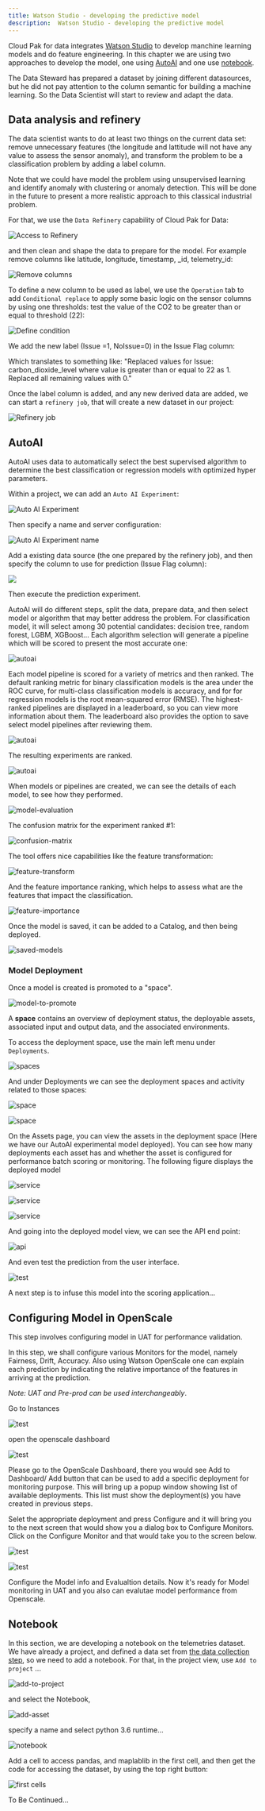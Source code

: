 ```yaml
---
title: Watson Studio - developing the predictive model
description:  Watson Studio - developing the predictive model
---
```


Cloud Pak for data integrates [Watson Studio](https://www.ibm.com/cloud/watson-studio) to develop manchine learning models and do feature engineering. In this chapter we are using two approaches to develop the model, one using [AutoAI](https://www.ibm.com/cloud/watson-studio/autoai) and one use [notebook](#notebook).

The Data Steward has prepared a dataset by joining different datasources, but he did not pay attention to the column semantic for building a machine learning. So the Data Scientist will start to review and adapt the data.

## Data analysis and refinery

The data scientist wants to do at least two things on the current data set: remove unnecessary features (the longitude and lattitude will not have any value to assess the sensor anomaly), and transform the problem to be a classification problem by adding a label column. 

Note that we could have model the problem using unsupervised learning and identify anomaly with clustering or anomaly detection. This will be done in the future to present a more realistic approach to this classical industrial problem.

For that, we use the `Data Refinery` capability of Cloud Pak for Data:

![Access to Refinery](images/access-refine.png)

and then clean and shape the data to prepare for the model. For example remove columns like latitude, longitude, timestamp, _id, telemetry_id:

![Remove columns](images/remove-column.png)

To define a new column to be used as label, we use the `Operation` tab to add `Conditional replace` to apply some basic logic on the sensor columns by using one thresholds: test the value of the CO2 to be greater than or equal to threshold (22):

![Define condition](images/a_anomally_def_1.png)


We add the new label (Issue =1, NoIssue=0) in the Issue Flag column:

Which translates to something like:
"Replaced values for Issue: carbon_dioxide_level where value is greater than or equal to 22 as 1. Replaced all remaining values with 0."


Once the label column is added, and any new derived data are added, we can start a `refinery job`, that will create a new dataset in our project:

![Refinery job](images/a_dr_job_1.png)


## AutoAI

AutoAI uses data to automatically select the best supervised algorithm to determine the best classification or regression models with optimized hyper parameters.

Within a project, we can add an `Auto AI Experiment`:

![Auto AI Experiment](images/autoai-experiment.png)

Then specify a name and server configuration:

![Auto AI Experiment name](images/autoai-experiment-2.png)

Add a existing data source (the one prepared by the refinery job), and then specify the column to use for prediction (Issue Flag column):

![](images/a_autoai_start_1.png)

Then execute the prediction experiment.

AutoAI will do different steps, split the data, prepare data, and then select model or algorithm that may better address the problem. For classification model, it will select among 30 potential candidates: decision tree, random forest, LGBM, XGBoost... Each algorithm selection will generate a pipeline which will be scored to present the most accurate one:

![autoai](images/autoai-1.png)


Each model pipeline is scored for a variety of metrics and then ranked. The default ranking metric for binary classification models is the area under the ROC curve, for multi-class classification models is accuracy, and for for regression models is the root mean-squared error (RMSE). The highest-ranked pipelines are displayed in a leaderboard, so you can view more information about them. The leaderboard also provides the option to save select model pipelines after reviewing them.

![autoai](images/a_Autoai_2.png)

The resulting experiments are ranked.

![autoai](images/autoai-2.png)

When models or pipelines are created, we can see the details of each model, to see how they performed.

![model-evaluation](images/a_model_evaluation_1.png)


The confusion matrix for the experiment ranked #1:


![confusion-matrix](images/a_Confution_Matrix_1.png)


The tool offers nice capabilities like the feature transformation:

![feature-transform](images/a_Feature_Transformation_1.png)

And the feature importance ranking, which helps to assess what are the features that impact the classification.

![feature-importance](images/a_Feature_Importance_1.png)

Once the model is saved, it can be added to a Catalog, and then being deployed.

![saved-models](images/a_model_publishcatalog_promote_1.png)

### Model Deployment

Once a model is created is promoted to a "space".

![model-to-promote](images/a_promote_to_space_1.png)

A **space** contains an overview of deployment status, the deployable assets, associated input and output data, and the associated environments.

To access the deployment space, use the main left menu under `Deployments`.

![spaces](images/a_deployments_1.png)


And under Deployments we can see the deployment spaces and activity related to those spaces:


![space](images/a_deployment_spaces_1.png)

![space](images/a_deployment_activity_1.png)

On the Assets page, you can view the assets in the deployment space (Here we have our AutoAI experimental model deployed). You can see how many deployments each asset has and whether the asset is configured for performance batch scoring or monitoring. The following figure displays the deployed model


![service](images/a_deployment_space_assets_1.png)

![service](images/a_deployment_space_deployments_1.png)

![service](images/a_deployment_space_batchscoring_job_1.png)


And going into the deployed model view, we can see the API end point:

![api](images/a_model_endpoint.png)

And even test the prediction from the user interface.

![test](images/a_online_model_test_1.png)

A next step is to infuse this model into the scoring application...



## Configuring Model in OpenScale

This step involves configuring model in UAT for performance validation.

In this step, we shall configure various Monitors for the model, namely Fairness, Drift, Accuracy.
Also using Watson OpenScale one can explain each prediction by indicating the relative importance of the features in arriving at the prediction.


*Note: UAT and Pre-prod can be used interchangeably*.

Go to Instances 

![test](images/a_instances_1.png)

open the openscale dashboard

![test](images/a_instances_openscale_1.png)

Please go to the OpenScale Dashboard, there you would see Add to Dashboard/ Add button that can be used to add a specific deployment for monitoring purpose. This will bring up a popup window showing list of available deployments. This list must show the deployment(s) you have created in previous steps.

Selet the appropriate deployment and press Configure and it will bring you to the next screen that would show you a dialog box to Configure Monitors. Click on the Configure Monitor and that would take you to the screen below.

![test](images/a_model_deployment_1.png)


![test](images/a_model_deployment_2.png)


Configure the Model info and Evalualtion details. Now it's ready for Model monitoring in UAT and you also can evalutae model performance from Openscale.




## Notebook

In this section, we are developing a notebook on the telemetries dataset. We have already a project, and defined a data set from [the data collection step](../collect/cp4d-collect-data.md), so we need to add a notebook. For that, in the project view, use `Add to project` ...

![add-to-project](images/add-to-project.png)

and select the Notebook, 

![add-asset](images/add-asset.png)

specify a name and select python 3.6 runtime...

![notebook](images/notebook-1.png)


Add a cell to access pandas, and maplablib in the first cell, and then get the code for accessing the dataset, by using the top right button:

![first cells](images/notebook-2.png)


To Be Continued...
